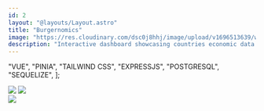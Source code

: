 ```yaml
---
id: 2
layout: "@layouts/Layout.astro"
title: "Burgernomics"
image: "https://res.cloudinary.com/dsc0j8hhj/image/upload/v1696513639/work-sample/burgernomics.png"
description: "Interactive dashboard showcasing countries economic data based on Big Mac Index"
---
```


  "VUE",
  "PINIA",
  "TAILWIND CSS",
  "EXPRESSJS",
  "POSTGRESQL",
  "SEQUELIZE",
];

<div class="not-prose mt-5 flex justify-end gap-2 border-b-2 border-black pb-8">
  <ExternalLink text="Live Demo" link="https://burgernomics-4ec88.web.app/" />
  <ExternalLink
    text="Github"
    link="https://github.com/qonit-filza/burgernomics"
  />
</div>

<div class="grid grid-cols-2 gap-10">
  <img
    class=" mx-auto mb-0 border border-black"
    src="/img/burgernomics/big-mac-index.png"
  />
  <img
    class=" mx-auto mb-0 border border-black"
    src="/img/burgernomics/info.png"
  />
</div>
<img
  class=" mx-auto border border-black "
  src="/img/burgernomics/work-hour.png"
/>

<Stack techs={stacks} />
